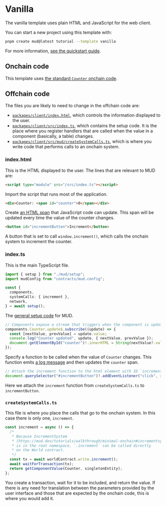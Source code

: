 # Vanilla

The vanilla template uses plain HTML and JavaScript for the web client.

You can start a new project using this template with:

```sh copy
pnpm create mud@latest tutorial --template vanilla
```

For more information, [see the quickstart guide](/quickstart).

## Onchain code

This template uses [the standard `Counter` onchain code](./contracts).

## Offchain code

The files you are likely to need to change in the offchain code are:

- [`packages/client/index.html`](https://github.com/latticexyz/mud/blob/main/templates/vanilla/packages/client/index.html), which controls the information displayed to the user.
- [`packages/client/src/index.ts`](https://github.com/latticexyz/mud/blob/main/templates/vanilla/packages/client/src/index.ts), which contains the setup code.
  It is the place where you register handlers that are called when the value in a component (basically, a table) changes.
- [`packages/client/src/mud/createSystemCalls.ts`](https://github.com/latticexyz/mud/blob/main/templates/vanilla/packages/client/src/mud/createSystemCalls.ts), which is where you write code that performs calls to an onchain system.

### index.html

This is the HTML displayed to the user.
The lines that are relevant to MUD are:

```html
<script type="module" src="/src/index.ts"></script>
```

Import the script that runs most of the application.

```html
<div>Counter: <span id="counter">0</span></div>
```

Create [an HTML span](https://developer.mozilla.org/en-US/docs/Web/HTML/Element/span) that JavaScript code can update.
This span will be updated every time the value of the counter changes.

```html
<button id="incrementButton">Increment</button>
```

A button that is set to call `window.increment()`, which calls the onchain system to increment the counter.

### index.ts

This is the main TypeScript file.

```ts
import { setup } from "./mud/setup";
import mudConfig from "contracts/mud.config";

const {
  components,
  systemCalls: { increment },
  network,
} = await setup();
```

The [general setup code](https://github.com/latticexyz/mud/blob/main/templates/vanilla/packages/client/src/mud/setup.ts) for MUD.

```ts
// Components expose a stream that triggers when the component is updated.
components.Counter.update$.subscribe((update) => {
  const [nextValue, prevValue] = update.value;
  console.log("Counter updated", update, { nextValue, prevValue });
  document.getElementById("counter")!.innerHTML = String(nextValue?.value ?? "unset");
});
```

Specify a function to be called when the value of `Counter` changes.
This function emits [a log message](https://developer.mozilla.org/en-US/docs/Web/API/console/log) and then updates the `counter` span.

```ts
// Attach the increment function to the html element with ID `incrementButton` (if it exists)
document.querySelector("#incrementButton")?.addEventListener("click", increment);
```

Here we attach the `increment` function from `createSystemCalls.ts` to `incrementButton`.

### `createSystemCalls.ts`

This file is where you place the calls that go to the onchain system.
In this case there is only one, `increment`.

```ts
const increment = async () => {
  /*
   * Because IncrementSystem
   * (https://mud.dev/tutorials/walkthrough/minimal-onchain#incrementsystemsol)
   * is in the root namespace, `.increment` can be called directly
   * on the World contract.
   */
  const tx = await worldContract.write.increment();
  await waitForTransaction(tx);
  return getComponentValue(Counter, singletonEntity);
};
```

You create a transaction, wait for it to be included, and return the value.
If there is any need for translation between the parameters provided by the user interface and those that are expected by the onchain code, this is where you would add it.
